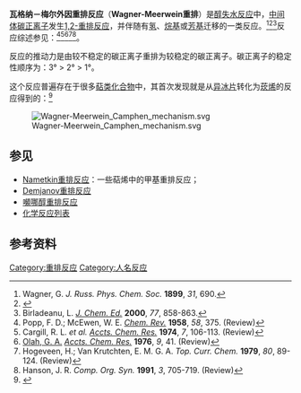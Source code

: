 '''瓦格纳－梅尔外因重排反应'''（'''Wagner-Meerwein重排'''）是[[醇失水反应|醇失水反应]]中，[[反应中间体|中间体]][[碳正离子|碳正离子]]发生[[1,2-重排反应|1,2-重排反应]]，并伴随有[[氢|氢]]、[[烷基|烷基]]或[[芳基|芳基]]迁移的一类反应。<ref>Wagner, G. ''J. Russ. Phys. Chem. Soc.'' '''1899''', ''31'', 690.</ref><ref>{{cite journal
 | author = [[Hans_Meerwein|Hans Meerwein]] 
 | title = Über den Reaktionsmechanismus der Umwandlung von Borneol in Camphen; [Dritte Mitteilung über Pinakolinumlagerungen.] 
 | journal = [[Justus_Liebig's_Annalen_der_Chemie|Justus Liebig's Annalen der Chemie]]
 | year =1914
 | volume =405
 | pages =129–175
 | doi = 10.1002/jlac.19144050202}}</ref><ref>Birladeanu, L.  ''[[J._Chem._Ed.|J. Chem. Ed.]]'' '''2000''', ''77'', 858-863.</ref>反应综述参见：<ref>Popp, F. D.; McEwen, W. E. ''[[Chem._Rev.|Chem. Rev.]]'' '''1958''', ''58'', 375. (Review)</ref><ref>Cargill, R. L. ''et al.'' ''[[Accts._Chem._Res.|Accts. Chem. Res.]]'' '''1974''', ''7'', 106-113. (Review)</ref><ref>[[George_Olah|Olah, G. A.]] ''[[Accts._Chem._Res.|Accts. Chem. Res.]]'' '''1976''', ''9'', 41. (Review)</ref><ref>Hogeveen, H.; Van Krutchten, E. M. G. A. ''Top. Curr. Chem.'' '''1979''', ''80'', 89-124. (Review)</ref><ref>Hanson, J. R. ''Comp. Org. Syn.'' '''1991''', ''3'', 705-719. (Review)</ref>。

反应的推动力是由较不稳定的碳正离子重排为较稳定的碳正离子。碳正离子的稳定性顺序为：3° > 2° > 1°。

这个反应普遍存在于很多[[萜类化合物|萜类化合物]]中，其首次发现就是从[[异冰片|异冰片]]转化为[[莰烯|莰烯]]的反应得到的：<ref>{{JerryMarch}}</ref>

[[File:Wagner-Meerwein_Camphen_mechanism.svg|center]]

== 参见 ==
* [[Nametkin重排反应|Nametkin重排反应]]：一些萜烯中的甲基重排反应；
* [[Demjanov重排反应|Demjanov重排反应]]
* [[嚬哪醇重排反应|嚬哪醇重排反应]]
* [[化学反应列表|化学反应列表]]

== 参考资料 ==
{{Reflist}}

[[Category:重排反应|Category:重排反应]]
[[Category:人名反应|Category:人名反应]]